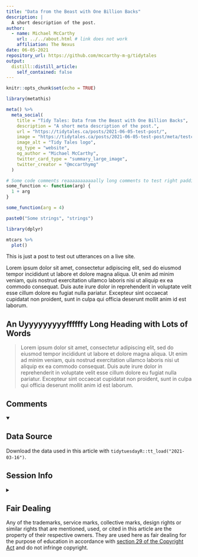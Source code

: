 ```yaml
---
title: "Data from the Beast with One Billion Backs"
description: |
  A short description of the post.
author:
  - name: Michael McCarthy 
    url: ../../about.html # link does not work
    affiliation: The Nexus
date: 06-05-2021
repository_url: https://github.com/mccarthy-m-g/tidytales
output:
  distill::distill_article:
    self_contained: false
---
```


```r
knitr::opts_chunk$set(echo = TRUE)
```

```r
library(metathis)

meta() %>%
  meta_social(
    title = "Tidy Tales: Data from the Beast with One Billion Backs",
    description = "A short meta description of the post.",
    url = "https://tidytales.ca/posts/2021-06-05-test-post/",
    image = "https://tidytales.ca/posts/2021-06-05-test-post/meta/testcard.png",
    image_alt = "Tidy Tales logo",
    og_type = "website",
    og_author = "Michael McCarthy",
    twitter_card_type = "summary_large_image",
    twitter_creator = "@mccarthymg"
  )
```

```r
# Some code comments reaaaaaaaaaaally long comments to test right padding of the chunky chunk
some_function <- function(arg) {
  1 + arg
}

some_function(arg = 4)
```

```r
paste0("Some strings", "strings")
```

```r
library(dplyr)

mtcars %>%
  plot()
```

This is just a post to test out utterances on a live site.

Lorem ipsum dolor sit amet, consectetur adipiscing elit, sed do eiusmod tempor incididunt ut labore et dolore magna aliqua. Ut enim ad minim veniam, quis nostrud exercitation ullamco laboris nisi ut aliquip ex ea commodo consequat. Duis aute irure dolor in reprehenderit in voluptate velit esse cillum dolore eu fugiat nulla pariatur. Excepteur sint occaecat cupidatat non proident, sunt in culpa qui officia deserunt mollit anim id est laborum.

## An Uyyyyyyyyyffffffy Long Heading with Lots of Words

> Lorem ipsum dolor sit amet, consectetur adipiscing elit, sed do eiusmod tempor incididunt ut labore et dolore magna aliqua. Ut enim ad minim veniam, quis nostrud exercitation ullamco laboris nisi ut aliquip ex ea commodo consequat. Duis aute irure dolor in reprehenderit in voluptate velit esse cillum dolore eu fugiat nulla pariatur. Excepteur sint occaecat cupidatat non proident, sunt in culpa qui officia deserunt mollit anim id est laborum.

## Comments {.appendix}

<details open class="comment-section">
   <summary>
   </summary>
</details>

## Data Source {.appendix}

Download the data used in this article with `tidytuesdayR::tt_load("2021-03-16")`.

## Session Info {.appendix}

<details class="session-info">
   <summary>
   </summary>
```r
sessionInfo()
```
</details>

## Fair Dealing {.appendix}

Any of the trademarks, service marks, collective marks, design rights or similar rights that are mentioned, used, or cited in this article are the property of their respective owners. They are used here as fair dealing for the purpose of education in accordance with [section 29 of the Copyright Act](https://laws-lois.justice.gc.ca/eng/acts/c-42/page-8.html#h-103270) and do not infringe copyright.
